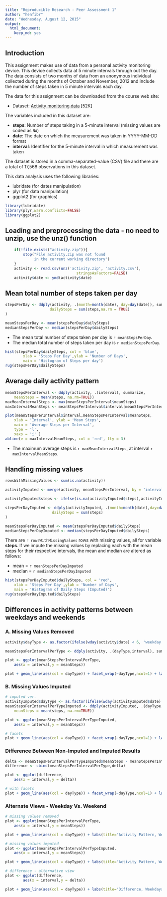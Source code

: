 ```yaml
---
title: "Reproducible Research - Peer Assessment 1"
author: "henfibr"
date: "Wednesday, August 12, 2015"
output:
  html_document:
    keep_md: yes
---
```


## Introduction

This assignment makes use of data from a personal activity monitoring
device. This device collects data at 5 minute intervals through out the
day. The data consists of two months of data from an anonymous
individual collected during the months of October and November, 2012
and include the number of steps taken in 5 minute intervals each day.

The data for this assignment can be downloaded from the course web site:

* Dataset: [Activity monitoring data](https://d396qusza40orc.cloudfront.net/repdata%2Fdata%2Factivity.zip) [52K]

The variables included in this dataset are:

* **steps**: Number of steps taking in a 5-minute interval (missing
    values are coded as `NA`)
* **date**: The date on which the measurement was taken in YYYY-MM-DD
    format
* **interval**: Identifier for the 5-minute interval in which
    measurement was taken


The dataset is stored in a comma-separated-value (CSV) file and there
are a total of 17,568 observations in this dataset.


This data analysis uses the following libraries:

* lubridate (for dates manipulation)
* plyr (for data manipulation)
* ggplot2 (for graphics)

```r
library(lubridate)
library(plyr,warn.conflicts=FALSE)
library(ggplot2)
```

## Loading and preprocessing the data - no need to unzip, use the unz() function
```r
	if(!file.exists("activity.zip")){
		stop("File activity.zip was not found
			 in the current working directory")
	}
	activity <- read.csv(unz('activity.zip', 'activity.csv'),
								stringsAsFactors=FALSE)
	activity$date <- ymd(activity$date)
```


## Mean total number of steps taken per day
```r
stepsPerDay <- ddply(activity, .(month=month(date), day=day(date)), summarize,
                    dailySteps = sum(steps,na.rm = TRUE)
)

meanStepsPerDay <- mean(stepsPerDay$dailySteps)
medianStepsPerDay <- median(stepsPerDay$dailySteps)
```

* The mean total number of steps taken per day is `r meanStepsPerDay`.  
* The median total number of steps taken per day is `r medianStepsPerDay`.

```r
hist(stepsPerDay$dailySteps, col = 'blue',
		xlab = 'Steps Per Day',ylab = 'Number of Days',
		main = 'Histogram of Steps per day')
rug(stepsPerDay$dailySteps)
```

## Average daily activity pattern

```r
meanStepsPerInterval <- ddply(activity, .(interval), summarize, 
	meanSteps = mean(steps, na.rm=TRUE))
maxMeanIntervalSteps <- max(meanStepsPerInterval$meanSteps)
maxIntervalMeanSteps <- meanStepsPerInterval$interval[meanStepsPerInterval$meanSteps==maxMeanIntervalSteps]
```

```r
plot(meanStepsPerInterval$interval,meanStepsPerInterval$meanSteps, 
	xlab = 'Interval', ylab = 'Mean Steps', 
	main = 'Average Steps per Interval', 
	type = 'l', 
	xaxs = 'i' )
abline(v = maxIntervalMeanSteps, col = 'red', lty = 3)
```

* The maximum average steps is `r maxMeanIntervalSteps`, at interval `r maxIntervalMeanSteps`.  

## Handling missing values

```r
rowsWithMissingValues <- sum(is.na(activity))

activityImputed <- merge(activity, meanStepsPerInterval, by = 'interval', all.x = TRUE)

activityImputed$steps <- ifelse(is.na(activityImputed$steps),activityImputed$meanSteps,activityImputed$steps)

stepsPerDayImputed <- ddply(activityImputed, .(month=month(date),day=day(date)), summarize,
                     dailySteps = sum(steps)
)

meanStepsPerDayImputed <- mean(stepsPerDayImputed$dailySteps)
medianStepsPerDayImputed <- median(stepsPerDayImputed$dailySteps)

```


There are `r rowsWithMissingValues` rows with missing values, all for variable **steps**. 
If we impute the missing values by replacing each with the mean steps for their respective intervals, the mean and median are altered as follows:

* mean = `r meanStepsPerDayImputed`
* median = `r medianStepsPerDayImputed`  


```r
hist(stepsPerDayImputed$dailySteps, col = 'red',
	xlab = 'Steps Per Day',ylab = 'Number of Days',
	main = 'Histogram of Daily Steps (Imputed)')
rug(stepsPerDayImputed$dailySteps)
```

## Differences in activity patterns between weekdays and weekends

### A. Missing Values Removed
```r
activity$dayType <- as.factor(ifelse(wday(activity$date) < 6, 'weekday', 'weekend'))

meanStepsPerIntervalPerType <- ddply(activity, .(dayType,interval), summarize, meanSteps = mean(steps, na.rm=TRUE))

plot <- ggplot(meanStepsPerIntervalPerType, 
	aes(x = interval,y = meanSteps))

plot + geom_line(aes(col = dayType)) + facet_wrap(~dayType,ncol=1) + labs(title=" Pattern, Weekdays Vs. Weekends") + xlab('Five-Minute Interval') + ylab('Mean Steps') + theme_bw() + theme(legend.position="none")
```

### B. Missing Values Imputed

```r
# imputed ver.
activityImputed$dayType <- as.factor(ifelse(wday(activityImputed$date) < 6, 'weekday', 'weekend'))
meanStepsPerIntervalPerTypeImputed <- ddply(activityImputed, .(dayType,interval), summarize, 
	meanSteps = mean(steps, na.rm=TRUE))

plot <- ggplot(meanStepsPerIntervalPerTypeImputed, 
	aes(x = interval,y = meanSteps))

# facets
plot + geom_line(aes(col = dayType)) + facet_wrap(~dayType,ncol=1) + labs(title=" Pattern, Weekdays Vs. Weekends") + xlab('Five-Minute Interval') + ylab('Mean Steps (Imputed)') + theme_bw() + theme(legend.position="none")
```

### Difference Between Non-Imputed and Imputed Results
```r

delta <- meanStepsPerIntervalPerTypeImputed$meanSteps - meanStepsPerIntervalPerType$meanSteps
difference <- cbind(meanStepsPerIntervalPerType,delta)

plot <- ggplot(difference, 
	aes(x = interval,y = delta))

# with facets
plot + geom_line(aes(col = dayType)) + facet_wrap(~dayType,ncol=1) + labs(title="Difference, Weekdays Vs. Weekends") + xlab('Five-Minute Interval') + ylab('Delta') + theme_bw() + theme(legend.position="none")
```

### Alternate Views - Weekday Vs. Weekend
```r

# missing values removed
plot <- ggplot(meanStepsPerIntervalPerType,
	aes(x = interval,y = meanSteps))

plot + geom_line(aes(col = dayType)) + labs(title="Activity Pattern, Weekdays Vs. Weekends") + xlab('Five-Minute Interval') + ylab('Mean Steps') + theme_bw()

# missing values imputed
plot <- ggplot(meanStepsPerIntervalPerTypeImputed, 
	aes(x = interval,y = meanSteps))

plot + geom_line(aes(col = dayType)) + labs(title="Activity Pattern, Weekdays Vs. Weekends") + xlab('Five Minute Interval') + ylab('Mean Steps (Imputed)') + theme_bw()

# difference - alternative view
plot <- ggplot(difference, 
		aes(x = interval,y = delta))

plot + geom_line(aes(col = dayType)) + labs(title="Difference, Weekdays Vs. Weekends") + xlab('Five Minute Interval') + ylab('Delta vs Imputed') + theme_bw()

```

